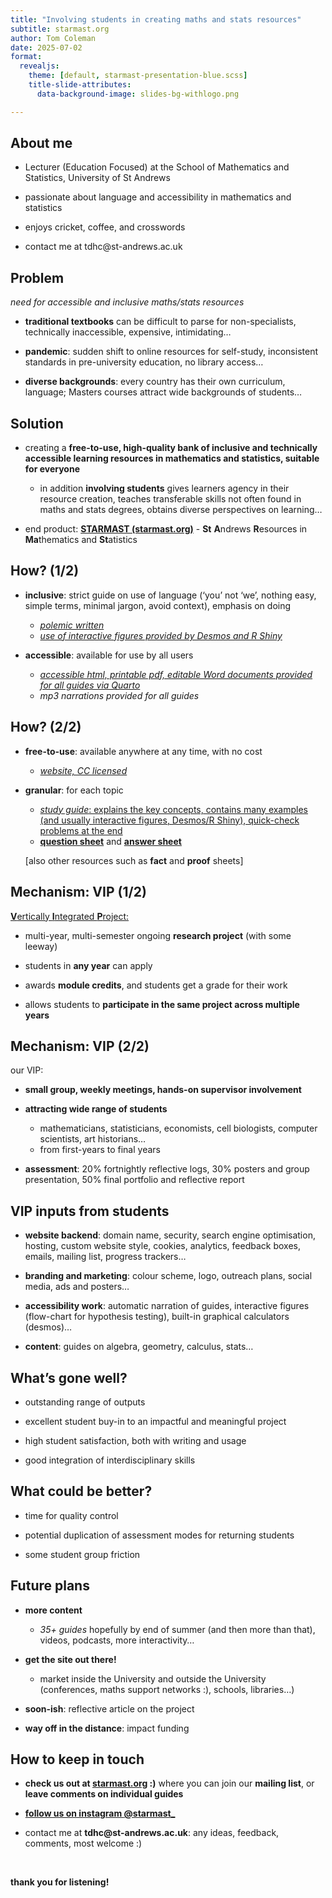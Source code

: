 ```yaml
---
title: "Involving students in creating maths and stats resources"
subtitle: starmast.org
author: Tom Coleman
date: 2025-07-02
format: 
  revealjs:
    theme: [default, starmast-presentation-blue.scss]
    title-slide-attributes: 
      data-background-image: slides-bg-withlogo.png

---
```


## About me {data-background-image="slides-bg.png"}

- Lecturer (Education Focused) at the School of Mathematics and Statistics, University of St Andrews

- passionate about language and accessibility in mathematics and statistics

- enjoys cricket, coffee, and crosswords

- contact me at tdhc@st-andrews.ac.uk

## Problem {data-background-image="slides-bg.png"}

*need for accessible and inclusive maths/stats resources*

- **traditional textbooks** can be difficult to parse for non-specialists, technically inaccessible, expensive, intimidating...

- **pandemic**: sudden shift to online resources for self-study, inconsistent standards in pre-university education, no library access...
    
- **diverse backgrounds**: every country has their own curriculum, language; Masters courses attract wide backgrounds of students...

## Solution {data-background-image="slides-bg.png"}

- creating a **free-to-use, high-quality bank of inclusive and technically accessible learning resources in mathematics and statistics, suitable for everyone** 

    - in addition **involving students** gives learners agency in their resource creation, teaches transferable skills not often found in maths and stats degrees, obtains diverse perspectives on learning...
    
- end product: [**STARMAST (starmast.org)**](https://starmast.org) - **St** **A**ndrews **R**esources in **Ma**thematics and **St**atistics

## How? (1/2) {data-background-image="slides-bg.png"}

- **inclusive**: strict guide on use of language ('you' not 'we', nothing easy, simple terms, minimal jargon, avoid context), emphasis on doing

    - [*polemic written*](https://starmast.org/styleguide)
    - [*use of interactive figures provided by Desmos and R Shiny*](https://starmast.org/applist)

- **accessible**: available for use by all users

    - [*accessible html, printable pdf, editable Word documents provided for all guides via Quarto*](https://quarto.org/)
    - *mp3 narrations provided for all guides*
    
## How? (2/2) {data-background-image="slides-bg.png"}

- **free-to-use**: available anywhere at any time, with no cost

    - [*website, CC licensed*](https://starmast.org/license)

- **granular**: for  each topic

    - [*study guide*: explains the key concepts, contains many examples (and usually interactive figures, Desmos/R Shiny), quick-check problems at the end](https://starmast.org/studyguides/introtoprobability)
    - [**question sheet**](https://starmast.org/questions/qs-introtoprobability) and [**answer sheet**](https://starmast.org/answers/as-introtoprobability)

    [also other resources such as **fact** and **proof** sheets]

## Mechanism: VIP (1/2) {data-background-image="slides-bg.png"}

[**V**ertically **I**ntegrated **P**roject:](https://www.st-andrews.ac.uk/education/vip/projects/)

- multi-year, multi-semester ongoing **research project** (with some leeway)

- students in **any year** can apply

- awards **module credits**, and students get a grade for their work

- allows students to **participate in the same project across multiple years**
    
## Mechanism: VIP (2/2) {data-background-image="slides-bg.png"}

our VIP:

- **small group, weekly meetings, hands-on supervisor involvement**

- **attracting wide range of students**

    - mathematicians, statisticians, economists, cell biologists, computer scientists, art historians...
    - from first-years to final years

- **assessment**: 20% fortnightly reflective logs, 30% posters and group presentation, 50% final portfolio and reflective report

## VIP inputs from students {data-background-image="slides-bg.png"}

- **website backend**: domain name, security, search engine optimisation, hosting, custom website style, cookies, analytics, feedback boxes, emails, mailing list, progress trackers...

- **branding and marketing**: colour scheme, logo, outreach plans, social media, ads and posters...

- **accessibility work**: automatic narration of guides, interactive figures (flow-chart for hypothesis testing), built-in graphical calculators (desmos)...

- **content**: guides on algebra, geometry, calculus, stats...

## What's gone well? {data-background-image="slides-bg.png"}

- outstanding range of outputs

- excellent student buy-in to an impactful and meaningful project

- high student satisfaction, both with writing and usage

- good integration of interdisciplinary skills
    
## What could be better? {data-background-image="slides-bg.png"}

- time for quality control

- potential duplication of assessment modes for returning students

- some student group friction

## Future plans {data-background-image="slides-bg.png"}

- **more content**

    - *35+ guides* hopefully by end of summer (and then more than that), videos, podcasts, more interactivity...

- **get the site out there!**

    - market inside the University and outside the University (conferences, maths support networks :), schools, libraries...)
    
- **soon-ish**: reflective article on the project
    
- **way off in the distance**: impact funding

## How to keep in touch {data-background-image="slides-bg.png"}

- **check us out at [starmast.org](https://starmast.org) :)** where you can join our **mailing list**, or **leave comments on individual guides**

- [**follow us on instagram @starmast_**](https://www.instagram.com/starmast_/)

- contact me at **tdhc@st-andrews.ac.uk**: any ideas, feedback, comments, most welcome :)

 

**thank you for listening!**